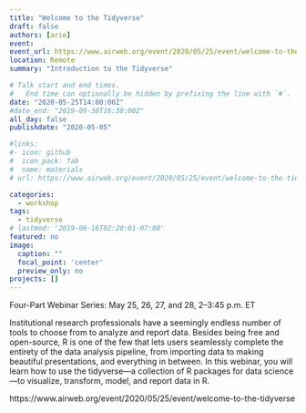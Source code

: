 ```yaml
---
title: "Welcome to the Tidyverse"
draft: false
authors: [arie]
event: 
event_url: https://www.airweb.org/event/2020/05/25/event/welcome-to-the-tidyverse
location: Remote 
summary: "Introduction to the Tidyverse"

# Talk start and end times.
#   End time can optionally be hidden by prefixing the line with `#`.
date: "2020-05-25T14:00:00Z"
#date_end: "2019-09-30T16:30:00Z"
all_day: false
publishdate: "2020-05-05"

#links:
#- icon: github
#  icon_pack: fab
#  name: materials
# url: https://www.airweb.org/event/2020/05/25/event/welcome-to-the-tidyverse

categories:
  - workshop
tags:
  - tidyverse
# lastmod: '2019-06-16T02:20:01-07:00'
featured: no
image:
  caption: ""
  focal_point: 'center'
  preview_only: no
projects: []
---
```


Four-Part Webinar Series: May 25, 26, 27, and 28, 2–3:45 p.m. ET

Institutional research professionals have a seemingly endless number of tools to choose from to analyze and report data. Besides being free and open-source, R is one of the few that lets users seamlessly complete the entirety of the data analysis pipeline, from importing data to making beautiful presentations, and everything in between. In this webinar, you will learn how to use the tidyverse—a collection of R packages for data science—to visualize, transform, model, and report data in R.

https://www.airweb.org/event/2020/05/25/event/welcome-to-the-tidyverse
